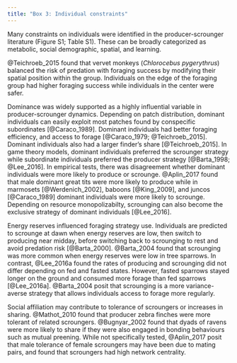 ```yaml
---
title: "Box 3: Individual constraints"
---
```


Many constraints on individuals were identified in the producer-scrounger literature (Figure S1; Table S1). These can be broadly categorized as metabolic, social demographic, spatial, and learning. 


@Teichroeb_2015 found that vervet monkeys (*Chlorocebus pygerythrus*) balanced the risk of predation with foraging success by modifying their spatial position within the group. Individuals on the edge of the foraging group had higher foraging success while individuals in the center were safer.


Dominance was widely supported as a highly influential variable in producer-scrounger dynamics. Depending on patch distribution, dominant individuals can easily exploit most patches found by conspecific subordinates [@Caraco_1989]. Dominant individuals had better foraging efficiency, and access to forage [@Caraco_1979; @Teichroeb_2015]. Dominant individuals also had a larger finder's share [@Teichroeb_2015]. In game theory models, dominant individuals preferred the scrounger strategy while subordinate individuals preferred the producer strategy [@Barta_1998; @Lee_2016]. In empirical tests, there was disagreement whether dominant individuals were more likely to produce or scrounge. @Aplin_2017 found that male dominant great tits were more likely to produce while in marmosets [@Werdenich_2002], baboons [@King_2009], and juncos [@Caraco_1989] dominant individuals were more likely to scrounge. Depending on resource monopolizabilty, scrounging can also become the exclusive strategy of dominant individuals [@Lee_2016]. 

Energy reserves influenced foraging strategy use. Individuals are predicted to scrounge at dawn when energy reserves are low, then switch to producing near midday, before switching back to scrounging to rest and avoid predation risk [@Barta_2000]. @Barta_2004 found that scrounging was more common when energy reserves were low in tree sparrows. In contrast, @Lee_2016a found the rates of producing and scrounging did not differ depending on fed and fasted states. However, fasted sparrows stayed longer on the ground and consumed more forage than fed sparrows [@Lee_2016a]. @Barta_2004 posit that scrounging is a more variance-averse strategy that allows individuals access to forage more regularly. 

Social affiliation may contribute to tolerance of scroungers or increases in sharing. 
@Mathot_2010 found that producer zebra finches were more tolerant of related scroungers. 
@Bugnyar_2002 found that dyads of ravens were more likely to share if they were also engaged in bonding behaviours such as mutual preening. While not specifically tested, @Aplin_2017 posit that male tolerance of female scroungers may have been due to mating pairs, and found that scroungers had high network centrality. 




<!--
-   Dominance
    - Dominance not as relevant for eg finches than baboons?
    - @Bugnyar_2002 dominance, displacement, type of food sharing
	- (also under Sex) Dominant females scrounged from subordinate neighbors with whom they had a strong social affiliation (King_2009)


- Value of resources, strong/weak
    - @Broom_2014


- energy reservees
    - Time of day
        - Around dawn and dusk, individuals should play scrounger more often due to low energy reserves (Barta_2000)
        - Around midday, individuals should play producer if they are near or above critical reserve level because if they are successful they can more quickly switch to resting and avoid predation hazard (Barta_2000)
		- CONDITIONS
- Energy reserves / fed or fasted (empirical)
	- Rates of strategy use did not differ depending on fed and fasted states in sparrows (Lee_2016a)
	- Fasted sparrows stayed longer on the ground (Lee_2016a)
	- Fasted sparrows discovered more patches and consumed more food than fed sparrows (Lee_2016a)
	- (also under Vigilance) Scrounging not simply explained by antipredator vigilance, alternatively may be due to scrounging being a variance-averse strategy or favored strategy when energy reserves are low (Barta_2004)
	- CONDITIONS

- learning
- Learning
	- Early success may lead to individuals not adapting strategy to changing environments (Beauchamp_2000a)
	- Learning never evolves to fixation and at a stable equilibrium there is a mixture of fixed and learning players (Dubois_2010)
	- Social learning is favored when competition is weak (Smolla_2015)
	- If competition is strong, social learning is favored when resource quality is highly variable and there is low environmental turnover (Smolla_2015)
    - empirical
        - As individuals have more experience in variable environments, they increase proportion of scrounging (Afshar_2015)
        - Individuals that learned the task faster were less likely to scrounger (Aplin_2017)
	


- Sex
	- Females were more likely to scrounge (Aplin_2017) 
	- Males were more likely to produce (Aplin_2017)
	- Air temperature, time of day, season (breeding vs nonbreeding), age or sex did not influence the probability of retaining prey (Ha_2003)
	- Females scrounged from males when pregnant (King_2009)
	- Dominant females scrounged from subordinate neighbors with whom they had a strong social affiliation (King_2009)

- Age
	- Adults were more likely to produce (Aplin_2017)
	- Juveniles were more likely to scrounge (Aplin_2017)
	- (also under Sex) Air temperature, time of day, season (breeding vs nonbreeding), age or sex did not influence the probability of retaining prey (Ha_2003)
	- CONFLICT No effect of age (Teichroeb_2015) 

    

Body size, foraging efficiency
    Payoffs were higher for producers in all environmental conditions, likely due to body size and foraging efficiency (Hansen_2016)

-->